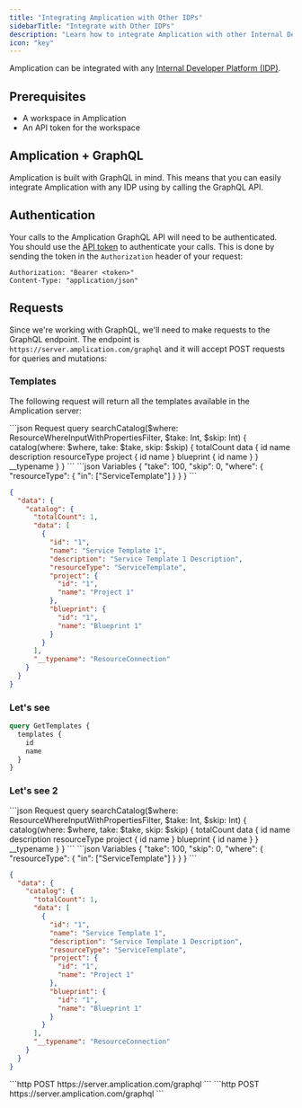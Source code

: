 ```yaml
---
title: "Integrating Amplication with Other IDPs"
sidebarTitle: "Integrate with Other IDPs"
description: "Learn how to integrate Amplication with other Internal Developer Platforms (IDPs)"
icon: "key"
---
```


Amplication can be integrated with any [Internal Developer Platform (IDP)](/day-zero/integrate-with-idp).

## Prerequisites

- A workspace in Amplication
- An API token for the workspace

## Amplication + GraphQL

Amplication is built with GraphQL in mind. This means that you can easily integrate Amplication with any IDP using by calling the GraphQL API.

## Authentication

Your calls to the Amplication GraphQL API will need to be authenticated. You should use the [API token](/day-zero/api-token-generation) to authenticate your calls. This is done by sending the token in the `Authorization` header of your request:

```http
Authorization: "Bearer <token>"
Content-Type: "application/json"
```

## Requests

Since we're working with GraphQL, we'll need to make requests to the GraphQL endpoint. The endpoint is `https://server.amplication.com/graphql` and it will accept POST requests for queries and mutations:

### Templates

The following request will return all the templates available in the Amplication server:

<RequestExample>
```json Request
query searchCatalog($where: ResourceWhereInputWithPropertiesFilter, $take: Int, $skip: Int) {
    catalog(where: $where, take: $take, skip: $skip) {
        totalCount
        data {
            id
            name
            description
            resourceType
            project {
                id
                name
            }
            blueprint {
                id
                name
            }
        }
        __typename
    }
}
```
```json Variables
{
  "take": 100,
  "skip": 0,
  "where": { "resourceType": { "in": ["ServiceTemplate"] } }
}
```

```json Response
{
  "data": {
    "catalog": {
      "totalCount": 1,
      "data": [
        {
          "id": "1",
          "name": "Service Template 1",
          "description": "Service Template 1 Description",
          "resourceType": "ServiceTemplate",
          "project": {
            "id": "1",
            "name": "Project 1"
          },
          "blueprint": {
            "id": "1",
            "name": "Blueprint 1"
          }
        }
      ],
      "__typename": "ResourceConnection"
    }
  }
}
```
</RequestExample>

### Let's see

```graphql
query GetTemplates {
  templates {
    id
    name
  }
}
```

### Let's see 2

<AccordionGroup>
  <Accordion title="Templates">
    ```json Request
query searchCatalog($where: ResourceWhereInputWithPropertiesFilter, $take: Int, $skip: Int) {
    catalog(where: $where, take: $take, skip: $skip) {
        totalCount
        data {
            id
            name
            description
            resourceType
            project {
                id
                name
            }
            blueprint {
                id
                name
            }
        }
        __typename
    }
}
```
```json Variables
{
  "take": 100,
  "skip": 0,
  "where": { "resourceType": { "in": ["ServiceTemplate"] } }
}
```

```json Response
{
  "data": {
    "catalog": {
      "totalCount": 1,
      "data": [
        {
          "id": "1",
          "name": "Service Template 1",
          "description": "Service Template 1 Description",
          "resourceType": "ServiceTemplate",
          "project": {
            "id": "1",
            "name": "Project 1"
          },
          "blueprint": {
            "id": "1",
            "name": "Blueprint 1"
          }
        }
      ],
      "__typename": "ResourceConnection"
    }
  }
}
```
  </Accordion>
  <Accordion title="Resources">
    ```http
    POST https://server.amplication.com/graphql
    ```
  </Accordion>
  <Accordion title="Alerts">
    ```http
    POST https://server.amplication.com/graphql
    ```
  </Accordion>
</AccordionGroup>
